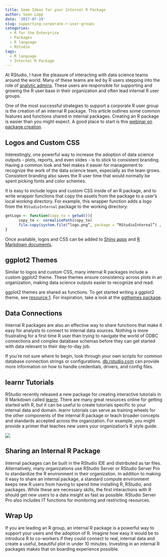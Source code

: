 ```yaml
---
title: Some Ideas for your Internal R Package
author: Sean Lopp
date: '2017-07-19'
slug: supporting-corporate-r-user-groups
categories:
  - R for the Enterprise
  - Packages
  - R language
  - RStudio
tags:
  - R language
  - Internal R Package
---
```


At RStudio, I have the pleasure of interacting with data science teams around the world. Many of these teams are led by R users stepping into the role of [analytic admins](https://rviews.rstudio.com/2017/06/21/analytics-administration-for-r/). These users are responsible for supporting and growing the R user base in their organization and often lead internal R user groups. 

One of the most successful strategies to support a corporate R user group is the creation of an internal R package. This article outlines some common features and functions shared in internal packages. Creating an R package is easier than you might expect. A good place to start is this [webinar on package creation](https://www.rstudio.com/resources/webinars/rstudio-essentials-webinar-series-programming-part-3/).

## Logos and Custom CSS

Interestingly, one powerful way to increase the adoption of data science outputs - plots, reports, and even slides -  is to stick to consistent branding. Having a common look and feel makes it easier for management to recognize the work of the data science team, especially as the team grows. Consistent branding also saves the R user time that would normally be spent picking fonts and color schemes. 

It is easy to include logos and custom CSS inside of an R package, and to write wrapper functions that copy the assets from the package to a user’s local working directory. For example, this wrapper function adds a logo from the `RStudioInternal` package to the working directory:

```r
getLogo <- function(copy_to = getwd()){
      copy_to <- normalizePath(copy_to)
      file.copy(system.file(“logo.png”, package = “RStudioInternal”) , copy_to)
}
```

Once available, logos and CSS can be added to [Shiny apps](https://shiny.rstudio.com/articles/css.html) and [R Markdown documents](http://rmarkdown.rstudio.com/html_document_format.html#custom_css).

##  ggplot2 Themes

Similar to logos and custom CSS, many internal R packages include a custom ggplot2 theme. These themes ensure consistency across plots in an organization, making data science outputs easier to recognize and read.

ggplot2 themes are shared as functions. To get started writing a ggplot2 theme, see [resource 1](http://ggplot2.tidyverse.org/reference/theme.html). For inspiration, take a look at the [ggthemes package](https://cran.r-project.org/web/packages/ggthemes/vignettes/ggthemes.html).

## Data Connections

Internal R packages are also an effective way to share functions that make it easy for analysts to  connect to internal data sources. Nothing is more frustrating for a first time R user than trying to navigate the world of ODBC connections and complex database schemas before they can get started with data relevant to their day-to-day job. 

If you’re not sure where to begin, look through your own scripts for common database connection strings or configurations. [db.rstudio.com](https://db.rstudio.com) can provide more information on how to handle credentials, drivers, and config files.

## learnr Tutorials

RStudio recently released a new package for creating interactive tutorials in R Markdown called [learnr](https://rstudio.github.io/learnr/). There are many great resources online for getting started with R, but it can be useful to create tutorials specific to your internal data and domain. learnr tutorials can serve as training wheels for the other components of the internal R package or teach broader concepts and standards accepted across the organization. For example, you might provide a primer that teaches new users your organization’s R style guide.

![](/post/2017-07-17-corporate-r-user-groups/learnr_example.gif)

## Sharing an Internal R Package


Internal packages can be built in the RStudio IDE and distributed as tar files. Alternatively, many organizations use RStudio Server or RStudio Server Pro to standardize the R environment in their organization. In addition to making it easy to share an internal package, a standard compute environment keeps new R users from having to spend time installing R, RStudio, and packages. While these are necessary skills, the first interactions with R should get new users to a data insight as fast as possible. RStudio Server Pro also includes IT functions for monitoring and restricting resources.

## Wrap Up

If you are leading an R group, an internal R package is a powerful way to support your users and the adoption of R. Imagine how easy it would be to introduce R to co-workers if they could connect to real, internal data and create a useful, beautiful plot in under 10 minutes. Investing in an internal R packages makes that on boarding experience possible.
 
